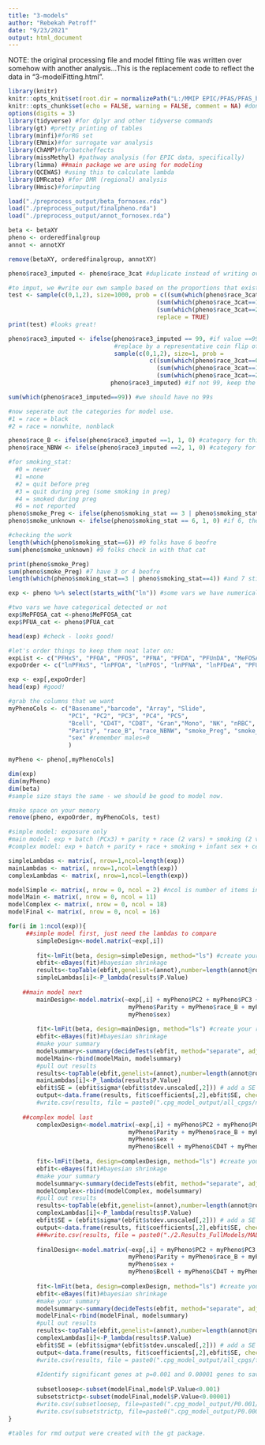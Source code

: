 ---
title: "3-models"
author: "Rebekah Petroff"
date: "9/23/2021"
output: html_document
---

NOTE: the original processing file and model fitting file was written over somehow with another analysis...This is the replacement code to reflect the data in "3-modelFitting.html".


```{r setup, include=FALSE}
library(knitr)
knitr::opts_knit$set(root.dir = normalizePath("L:/MMIP EPIC/PFAS/PFAS_bs")) #set your wd
knitr::opts_chunk$set(echo = FALSE, warning = FALSE, comment = NA) #dont include the code in your output, no warnings, no hashes before output
options(digits = 3)
library(tidyverse) #for dplyr and other tidyverse commands
library(gt) #pretty printing of tables
library(minfi)#forRG set
library(ENmix)#for surrogate var analysis
library(ChAMP)#forbatcheffects
library(missMethyl) #pathway analysis (for EPIC data, specifically)
library(limma) ##main package we are using for modeling
library(QCEWAS) #using this to calculate lambda
library(DMRcate) #for DMR (regional) analysis
library(Hmisc)#forimputing
```


```{r load data and rename}
load("./preprocess_output/beta_fornosex.rda")
load("./preprocess_output/finalpheno.rda")
load("./preprocess_output/annot_fornosex.rda")

beta <- betaXY
pheno <- orderedfinalgroup
annot <- annotXY

remove(betaXY, orderedfinalgroup, annotXY)
```


```{r imputing data race cat 3, echo=FALSE}
pheno$race3_imputed <- pheno$race_3cat #duplicate instead of writing over

#to imput, we #write our own sample based on the proportions that exist in our population. before using it on our data, we can test on a large imaginary sample population with no data, then replace just our missing values if that looks good
test <- sample(c(0,1,2), size=1000, prob = c((sum(which(pheno$race_3cat==0))/length(pheno$race_3cat)),
                                          (sum(which(pheno$race_3cat==1))/length(pheno$race_3cat)), 
                                          (sum(which(pheno$race_3cat==2))/length(pheno$race_3cat))), 
                                          replace = TRUE) 
print(test) #looks great!

pheno$race3_imputed <- ifelse(pheno$race3_imputed == 99, #if value ==99, then: 
                              #replace by a representative coin flip of our other proportion
                              sample(c(0,1,2), size=1, prob =
                                        c((sum(which(pheno$race_3cat==0))/length(pheno$race_3cat)),
                                          (sum(which(pheno$race_3cat==1))/length(pheno$race_3cat)), 
                                          (sum(which(pheno$race_3cat==2))/length(pheno$race_3cat)))), 
                             pheno$race3_imputed) #if not 99, keep the same.

sum(which(pheno$race3_imputed==99)) #we should have no 99s

#now seperate out the categories for model use.
#1 = race = black
#2 = race = nonwhite, nonblack

pheno$race_B <- ifelse(pheno$race3_imputed ==1, 1, 0) #category for this var
pheno$race_NBNW <- ifelse(pheno$race3_imputed ==2, 1, 0) #category for this var

```


```{r breaking up the smoking cat, echo = FALSE}
#for smoking_stat: 
  #0 = never
  #1 =none
  #2 = quit before preg
  #3 = quit during preg (some smoking in preg)
  #4 = smoked during preg
  #6 = not reported
pheno$smoke_Preg <- ifelse(pheno$smoking_stat == 3 | pheno$smoking_stat == 4, 1, 0) #if =3 or 4, 1
pheno$smoke_unknown <- ifelse(pheno$smoking_stat == 6, 1, 0) #if 6, then 1

#checking the work
length(which(pheno$smoking_stat==6)) #9 folks have 6 beofre
sum(pheno$smoke_unknown) #9 folks check in with that cat

print(pheno$smoke_Preg)
sum(pheno$smoke_Preg) #7 have 3 or 4 beofre
length(which(pheno$smoking_stat==3 | pheno$smoking_stat==4)) #and 7 still have the same!
```


```{r formatting our data for models}
exp <- pheno %>% select(starts_with("ln")) #some vars we have numerical, log transformed values

#two vars we have categorical detected or not
exp$MePFOSA_cat <-pheno$MePFOSA_cat
exp$PFUA_cat <- pheno$PFUA_cat

head(exp) #check - looks good!

#let's order things to keep them neat later on: 
expList <- c("PFHxS", "PFOA", "PFOS", "PFNA", "PFDA", "PFUnDA", "MeFOSAA") #keep for table labels
expoOrder <- c("lnPFHxS", "lnPFOA", "lnPFOS", "lnPFNA", "lnPFDeA", "PFUA_cat", "MePFOSA_cat")

exp <- exp[,expoOrder]
head(exp) #good!

#grab the columns that we want
myPhenoCols <- c("Basename","barcode", "Array", "Slide", 
                 "PC1", "PC2", "PC3", "PC4", "PC5", 
                 "Bcell", "CD4T", "CD8T", "Gran","Mono", "NK", "nRBC",
                 "Parity", "race_B", "race_NBNW", "smoke_Preg", "smoke_unknown", 
                 "sex" #remember males=0
                 )

myPheno <- pheno[,myPhenoCols]

dim(exp)
dim(myPheno)
dim(beta)
#sample size stays the same - we should be good to model now. 

#make space on your memory
remove(pheno, expoOrder, myPhenoCols, test)
```

```{r create your model loop and run it}

#simple model: exposure only
#main model: exp + batch (PCx3) + parity + race (2 vars) + smoking (2 vars) + infant sex
#complex model: exp + batch + parity + race + smoking + infant sex + cell types (add 6 to main)

simpleLambdas <- matrix(, nrow=1,ncol=length(exp)) 
mainLambdas <- matrix(, nrow=1,ncol=length(exp))
complexLambdas <- matrix(, nrow=1,ncol=length(exp))

modelSimple <- matrix(, nrow = 0, ncol = 2) #ncol is number of items included in your model + 1 (intercept)
modelMain <- matrix(, nrow = 0, ncol = 11)
modelComplex <- matrix(, nrow = 0, ncol = 18)
modelFinal <- matrix(, nrow = 0, ncol = 16)

for(i in 1:ncol(exp)){
     ##simple model first, just need the lambdas to compare
        simpleDesign<-model.matrix(~exp[,i])
  
        fit<-lmFit(beta, design=simpleDesign, method="ls") #create your regression
        ebfit<-eBayes(fit)#bayesian shrinkage 
        results<-topTable(ebfit,genelist=(annot),number=length(annot@rownames),sort.by="none",adjust="BH",coef=2) 
        simpleLambdas[i]<-P_lambda(results$P.Value)
                
    ##main model next  
        mainDesign<-model.matrix(~exp[,i] + myPheno$PC2 + myPheno$PC3 + myPheno$PC5 +
                                  myPheno$Parity + myPheno$race_B + myPheno$race_NBNW + myPheno$smoke_Preg + myPheno$smoke_unknown +
                                  myPheno$sex)
                                  
        fit<-lmFit(beta, design=mainDesign, method="ls") #create your regression
        ebfit<-eBayes(fit)#bayesian shrinkage 
        #make your summary
        modelsummary<-summary(decideTests(ebfit, method="separate", adjust.method="BH", p.value=0.2,lfc=0))
        modelMain<-rbind(modelMain, modelsummary)
        #pull out results
        results<-topTable(ebfit,genelist=(annot),number=length(annot@rownames),sort.by="none",adjust="BH",coef=2) 
        mainLambdas[i]<-P_lambda(results$P.Value)
        ebfit$SE = (ebfit$sigma*(ebfit$stdev.unscaled[,2])) # add a SE estimate for the effect estimate
        output<-data.frame(results, fit$coefficients[,2],ebfit$SE, check.rows=TRUE) #results
        #write.csv(results, file = paste0(".cpg_model_output/all_cpgs/noncell_model_",exp[,i],"_allresults.csv"))
        
    ##complex model last  
        complexDesign<-model.matrix(~exp[,i] + myPheno$PC2 + myPheno$PC3 + myPheno$PC5 +
                                  myPheno$Parity + myPheno$race_B + myPheno$race_NBNW + myPheno$smoke_Preg + myPheno$smoke_unknown +
                                  myPheno$sex +
                                  myPheno$Bcell + myPheno$CD4T + myPheno$CD8T + myPheno$Gran + myPheno$Mono + myPheno$NK + myPheno$nRBC)
        
        fit<-lmFit(beta, design=complexDesign, method="ls") #create your regression
        ebfit<-eBayes(fit)#bayesian shrinkage 
        #make your summary
        modelsummary<-summary(decideTests(ebfit, method="separate", adjust.method="BH", p.value=0.2,lfc=0))
        modelComplex<-rbind(modelComplex, modelsummary)
        #pull out results
        results<-topTable(ebfit,genelist=(annot),number=length(annot@rownames),sort.by="none",adjust="BH",coef=2) 
        complexLambdas[i]<-P_lambda(results$P.Value)
        ebfit$SE = (ebfit$sigma*(ebfit$stdev.unscaled[,2])) # add a SE estimate for the effect estimate
        output<-data.frame(results, fit$coefficients[,2],ebfit$SE, check.rows=TRUE) #results
        ###write.csv(results, file = paste0("./2.Results_FullModels/MALE_",myphth_names[[i]],"_final_results.csv"))
        
        finalDesign<-model.matrix(~exp[,i] + myPheno$PC2 + myPheno$PC3 + myPheno$PC5 +
                                  myPheno$Parity + myPheno$race_B + myPheno$race_NBNW + 
                                  myPheno$sex +
                                  myPheno$Bcell + myPheno$CD4T + myPheno$CD8T + myPheno$Gran + myPheno$Mono + myPheno$NK + myPheno$nRBC)
        
        fit<-lmFit(beta, design=complexDesign, method="ls") #create your regression
        ebfit<-eBayes(fit)#bayesian shrinkage 
        #make your summary
        modelsummary<-summary(decideTests(ebfit, method="separate", adjust.method="BH", p.value=0.2,lfc=0))
        modelFinal<-rbind(modelFinal, modelsummary)
        #pull out results
        results<-topTable(ebfit,genelist=(annot),number=length(annot@rownames),sort.by="none",adjust="BH",coef=2) 
        complexLambdas[i]<-P_lambda(results$P.Value)
        ebfit$SE = (ebfit$sigma*(ebfit$stdev.unscaled[,2])) # add a SE estimate for the effect estimate
        output<-data.frame(results, fit$coefficients[,2],ebfit$SE, check.rows=TRUE) #results
        #write.csv(results, file = paste0(".cpg_model_output/all_cpgs/final_model_",exp[,i],"_allresults.csv"))
      
        #Identify significant genes at p=0.001 and 0.00001 genes to save for later
        
        subsetloosep<-subset(modelFinal,model$P.Value<0.001) 
        subsetstrictp<-subset(modelFinal,model$P.Value<0.00001)
        #write.csv(subsetloosep, file=paste0(".cpg_model_output/P0.001/final_model_",exp[,i],".csv")) 
        #write.csv(subsetstrictp, file=paste0(".cpg_model_output/P0.00001/final_model_",exp[,i],".csv")) 
}
```


```{r gt tables}
#tables for rmd output were created with the gt package.
```